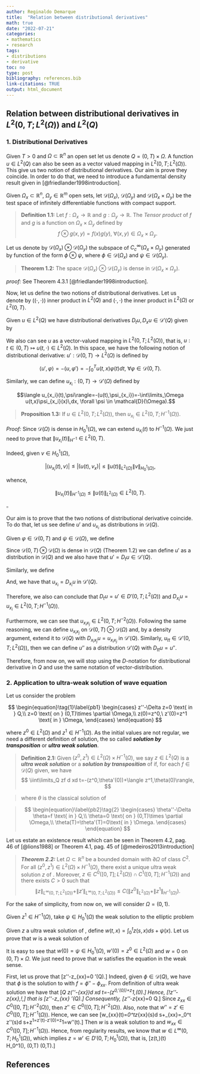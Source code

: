 ```yaml
---
author: Reginaldo Demarque
title:  "Relation between distributional derivatives"
math: true
date: "2022-07-21"
categories:
- mathematics
- research
tags:
- distributions
- derivative
toc: no
type: post
bibliography: references.bib
link-citations: TRUE
output: html_document
---
```

## Relation between distributional derivatives in $L^2(0,T;L^2(\Omega))$ and  $L^2(Q)$


### 1. Distributional Derivatives

Given $T>0$ and $\Omega\subset \mathbb{R}^n$ an open set let us denote $Q=(0,T)\times \Omega$. A function  $u\in L^2(Q)$ can also be seen as a vector valued mapping in $L^2(0,T;L^2(\Omega))$. This give us two notion of distributional derivatives. Our aim is prove they coincide. In order to do that, we need to introduce a fundamental density result given in [@friedlander1998introduction].

Given $\Omega_x\subset \mathbb{R}^n$, $\Omega_y\in \mathbb{R}^m$ open sets, let $\mathcal{D}(\Omega_x)$, $\mathcal{D}(\Omega_y)$ and $\mathcal{D}(\Omega_x\times \Omega_y)$ be the test space of infinitely differentiable functions with compact support. 

>**Definition 1.1:**  Let $f:\Omega_x\longrightarrow \mathbb{R}$ and $g:\Omega_y\longrightarrow \mathbb{R}$. The *Tensor product* of $f$ and $g$ is a function on $\Omega_x\times \Omega_y$ defined by 
	$$f\otimes g(x,y)=f(x)g(y),\ \forall (x,y)\in \Omega_x\times\Omega_y.$$


Let us denote by $\mathcal{D}(\Omega_x)\otimes \mathcal{D}(\Omega_y)$ the subspace of $C_c^\infty(\Omega_x\times\Omega_y)$ generated by function of the form $\phi\otimes \psi$, where $\phi \in \mathcal{D}(\Omega_x)$ and $\psi \in \mathcal{D}(\Omega_y)$.

>**Theorem 1.2:** The space  $\mathcal{D}(\Omega_x)\otimes \mathcal{D}(\Omega_y)$ is dense in $\mathcal{D}(\Omega_x\times \Omega_y)$.

*proof:* See Theorem 4.3.1  [@friedlander1998introduction].


Now, let us define the two notions of distributional derivatives. Let us denote by $((\cdot,\cdot))$ inner product in $L^2(Q)$  and  $(\cdot,\cdot)$ the inner product in  $L^2(\Omega)$ or $L^2(0,T)$.


 Given $u\in L^2(Q)$ we have  distributional derivatives $D_tu,D_xu\in \mathcal{D}'(Q)$ given by

<p>
\begin{split}
&\langle\!\langle D_tu, \phi \rangle\!\rangle =(\!(u,\phi_t)\!)=-\iint\limits_Q u(t,x)\phi_t(t,x)\,dx dt,\ \forall \phi \in \mathcal{D}(Q), \\
& \langle\!\langle D_{x_i}u, \phi\rangle\!\rangle= (\!(u,\phi_{x_i})\!)=-\iint\limits_Q u(t,x)\phi_{x_i}(t,x)\,dxdt\ \forall \phi \in \mathcal{D}(Q),\ \forall i=1,\ldots,n.
\end{split}
<p>

We also can see $u$ as a vector-valued mapping in $L^2(0,T;L^2(\Omega))$, that is, $u: t\in (0,T)\longmapsto u(t,\cdot) \in L^2(\Omega)$. In this space, we have the following notion of distributional derivative: $u':\mathcal{D}(0,T)\longrightarrow L^2(\Omega)$ is defined by

$$\langle u',\varphi \rangle=-(u,\varphi')=-\int_0^T u(t,x)\varphi(t)d t, \ \forall \varphi \in \mathcal{D}(0,T).$$

Similarly, we can define $u_{x_i}:(0,T)\longrightarrow \mathcal{D}'(\Omega)$ defined by

$$\langle u_{x_i}(t),\psi\rangle=-(u(t),\psi_{x_i})=-\int\limits_\Omega u(t,x)\psi_{x_i}(x)\,dx, \forall \psi \in \mathcal{D}(\Omega).$$


> **Proposition 1.3:** If $u\in L^2(0,T;L^2(\Omega))$, then $u_{x_i}\in L^2(0,T;H^{-1}(\Omega))$.

*Proof:* 	Since $\mathcal{D}(\Omega)$ is dense in $H_0^{1}(\Omega)$, we can extend $u_{x_i}(t)$ to $H^{-1}(\Omega)$. We just need to prove that $\|u_{x_i}(t)\|_{H^{-1}}\in L^2(0,T)$. 	

Indeed, given $v\in H_0^1(\Omega)$,
<p>
$$
\begin{equation}
\left|\langle u_{x_i}(t),v\rangle\right|\leq |(u(t),v_x)|\leq \|u(t)\|_{L^2(\Omega)} \|v\|_{H_0^1(\Omega)},
\end{equation}
$$
</p>

whence, 
<p>
$$
\|u_{x_i}(t)\|_{H^{-1}(\Omega)}\leq \|u(t)\|_{L^2(\Omega)}\in L^2(0,T).
$$
</p>
$\square$

Our aim is to prove that the two notions of distributional derivative coincide. To do that, let us see define $u'$ and $u_{x_i}$ as distributions in $\mathcal{D}(Q)$.

Given $\varphi\in \mathcal{D}(0,T)$ and $\psi\in \mathcal{D}(\Omega)$, we define 

<p>
\begin{equation}
	\langle\!\langle u',\varphi\otimes\psi\rangle\!\rangle :=(\langle u',\varphi\rangle,\psi)=-\int\limits_\Omega (u,\varphi')\psi\, dx=-\iint\limits_Q u(t,x)\varphi'(t)\psi(x)\,dxdt=\langle\!\langle D_tu,\varphi\otimes \psi\rangle\!\rangle.
\end{equation}
<p>

Since $\mathcal{D}(0,T)\otimes \mathcal{D}(\Omega)$ is dense in $\mathcal{D}(Q)$ (Theorem 1.2) we can define $u'$ as a distribution in $\mathcal{D}(Q)$ and we also have that $u'=D_tu\in \mathcal{D}'(Q)$.

Similarly, we define 

<p>
\begin{equation*}
	\langle\!\langle u_{x_i},\varphi\otimes\psi\rangle\!\rangle:=(\langle u_{x_i}(t),\psi\rangle,\varphi)=-\int_0^T  (u,\psi_{x_i})\varphi\, dx=-\iint\limits_Q u(t,x)\varphi(t)\psi_{x_i}(x)\, dxdt=\langle\!\langle D_xu,\varphi\otimes \psi\rangle\!\rangle.
\end{equation*}
</p>
And, we have that $u_{x_i}=D_{x_i}u$ in $\mathcal{D}'(Q)$.

Therefore, we also can conclude that $D_tu=u'\in D'(0,T;L^2(\Omega))$ and $D_{x_i}u=u_{x_i}\in L^2(0,T;H^{-1}(\Omega))$.

Furthermore, we can see that $u_{x_ix_j}\in L^2(0,T;H^{-2}(\Omega))$. Following the same reasoning, we can define $u_{x_ix_j}$ on $\mathcal{D}(0,T)\otimes \mathcal{D}(\Omega)$ and, by a density argument, extend it to $\mathcal{D}(Q)$ with $D_{x_ix_j}u=u_{x_ix_j}$ in $\mathcal{D}'(Q)$. Similarly,  $u_{tt}\in \mathcal{D}'(0,T;L^2(\Omega))$, then we can define $u''$ as a distribution $\mathcal{D}'(Q)$ with $D_{tt}u=u''$. 

Therefore, from now on, we will stop using the $D$-notation for distributional derivative in $Q$ and use the same notation of vector-distribution. 


### 2. Application to ultra-weak solution of wave equation

Let us consider the problem

<p>
$$
\begin{equation}\tag{1}\label{pb1}
	\begin{cases}
		z''-\Delta z=0 \text{ in } Q,\\
		z=0 \text{ on } (0,T)\times \partial \Omega,\\
		z(0)=z^0,\ z'(0)=z^1 \text{ in } \Omega,
	\end{cases}
\end{equation}
$$
</p>
where $z^0\in L^2(\Omega)$ and $z^1\in H^{-1}(\Omega)$. As the initial values are not regular, we need a different definition of solution, the so called ***solution by transposition*** or ***ultra weak solution***. 

>**Definition 2.1: **	Given  $(z^0,z^1)\in L^2(\Omega)\times H^{-1}(\Omega)$, we say $z\in L^2(Q)$ is a  ***ultra weak solution*** or a ***solution by transposition*** of \eqref{pb1} if, for each $f\in \mathcal{D}(Q)$ given, we have
$$
\iint\limits_Q zf d xd t=-(z^0,\theta'(0))+\langle z^1,\theta(0)\rangle,
$$

>where $\theta$ is the classical  solution of 

><p>
$$
\begin{equation}\label{pb2}\tag{2}
	\begin{cases}
		\theta''-\Delta \theta=f \text{ in } Q,\\
		\theta=0 \text{ on } (0,T)\times \partial \Omega,\\
		\theta(T)=\theta'(T)=0\text{ in } \Omega.
	\end{cases}
\end{equation}
$$
</p>

Let us estate an existence result which can be seen in Theorem 4.2, pag. 46 of [@lions1988] or Theorem 4.1, pag. 45 of [@medeiros2013introduction]


>***Theorem 2.2:***
	Let $\Omega\subset \mathbb{R}^n$ be a bounded domain with $\partial \Omega$ of class $C^2$. For all $(z^0,z^1)\in L^2(\Omega)\times H^{-1}(\Omega)$, there exist a unique ultra weak solution $z$ of \eqref{pb1}. Moreover,  $z\in C^0([0,T];L^2(\Omega))\cap C^1([0,T];H^{-1}(\Omega))$ and there exists $C>0$ such that
$$
\|z\|_{L^\infty(0,T;L^2(\Omega))}+\|z'\|_{L^\infty(0,T;L^2(\Omega))} \leq C\left(\|z^0\|_{L^2(\Omega)}+\|z^1\|_{H^{-1}(\Omega)}\right).
$$

For the sake of simplicity, from now on, we will consider $\Omega=(0,1)$.

Given $z^1\in H^{-1}(\Omega)$, take $\psi\in H_0^1(\Omega)$ the weak solution to the elliptic problem
\begin{equation*}
	\begin{cases}
		\psi_{xx} = z^1 \text{ in } \Omega,\\
		\psi=0 \text{ in  } \partial \Omega.
	\end{cases}
\end{equation*}

Given $z$ a ultra weak solution of \eqref{pb1}, define $w(t,x)=\int_0^t z(s,x)d s+\psi(x)$. Let us prove that $w$ is a weak solution of 

\begin{equation}\label{pb3}\tag{3}
	\begin{cases}
		w''-w_{xx}=0 \text{ in } Q,\\
		w=0 \text{ on } (0,T)\times \partial \Omega,\\
		w(0)=\psi,\ w'(0)=z^0 \text{ in } \Omega.
	\end{cases}
\end{equation}

It is easy to see that $w(0)=\psi\in H_0^1(\Omega)$, $w'(0)=z^0\in L^2(\Omega)$ and 
$w=0$ on $(0,T)\times \Omega$. We just need to prove that $w$ satisfies the equation in the weak sense.

First, let us prove that 
\[z''-z_{xx}=0 \text{ in } \mathcal{D}'(Q).\]
Indeed, given $\phi\in \mathcal{D}(Q)$, we have that $\phi$ is the solution to \eqref{pb2} with $f=\phi''-\phi_{xx}$. From definition of ultra weak solution we have that
\[\iint\limits_Q z(\phi''-\phi_{xx})d xd t=-(z^0,\phi'(0))+\langle z^1,\phi(0)\rangle =0.\]
Hence, 
\[\langle\!\langle z''-z_{xx},\phi\rangle\!\rangle=0,\]
that is
\[z''-z_{xx} \text{ in } \mathcal{D}'(Q).\]
Consequently, 
\[z''-z_{xx}=0 \text{ a.e  in } Q.\]
Since $z_{xx}\in C^0([0,T];H^{-2}(\Omega))$, then $z''\in C^0([0,T];H^{-2}(\Omega))$. Also, note that $w''=z'\in C^0([0,T];H^{-1}(\Omega))$. Hence, we can see 
\[w_{xx}(t)=\int_0^tz_{xx}(s)d s+\psi_{xx}=\int_0^t z''(s)d s+z^1=z'(t)-z'(0)+z^1=w''(t).\]
Then $w$ is a weak solution to \eqref{pb3} and $w_{xx}\in C^0([0,T];H^{-1}(\Omega))$. Hence, from regularity results, we know that $w\in L^\infty(0,T;H_0^1(\Omega))$, which implies $z=w'\in D'(0,T;H_0^1(\Omega))$, that is, 
\[z(t,\cdot)\varphi(t) \in H_0^1(\Omega),\ \forall \varphi\in \mathcal{D}(0,T) \text{ and  a.e in } (0,T).\]


## References
&nbsp;

